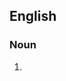 ==English==

===Noun===
{{head|en|noun form|head=[[shotgun]] [[pleading]]s}}

# {{plural of|shotgun pleading|lang=en}}